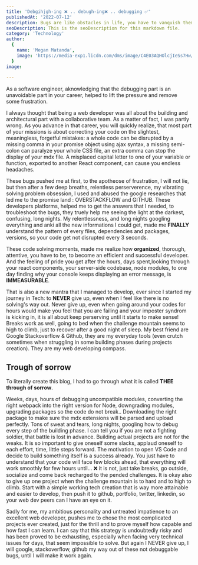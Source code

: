```yaml
---
title: 'Debgihjgh-ing ❌ .. debugh-ing❌ .. debugging ✅'
publishedAt: '2022-07-12'
description: Bugs are like obstacles in life, you have to vanquish them
seoDescription: This is the seoDescription for this markdown file.
category: 'Technology'
author:
  {
    name: 'Megan Matanda',
    image: 'https://media-exp1.licdn.com/dms/image/C4E03AQHOlcjIeSs7Hw/profile-displayphoto-shrink_200_200/0/1656079264419?e=1665014400&v=beta&t=iqNsDEnusO-SGUDunM-TC5ZJcMGGMq6Yn_xWwOVYXvE',
  }
image: 
  
--- 
```


As a software engineer, aknowledging that the debugging part is an unavoidable part in your career, helped to lift the pressure and remove some frustration.

I always thought that being a web developer was all about the building and architectural part with a collaborative team. As a matter of fact, I was partly wrong. As you advance in that career,  you will quickly realize, that most part of your missions is about correcting your code on the slightest, meaningless, forgetful mistakes: a whole code can be disrupted by a missing comma in your promise object using ajax syntax, a missing semi-colon can paralyze your whole CSS file, an extra comma can stop the display of your mdx file. A misplaced capital letter to one of your variable or function, exported to another React component, can cause you endless headaches.

These bugs pushed me at first, to the apotheose of frustration, I will not lie, but then after a few deep breaths, relentless perserverence, my vibrating solving problem obsession, I used and abused the google researches that led me  to the promise land : OVERSTACKFLOW and GITHUB. These developers platforms, helped me to get the answers that I needed, to troubleshoot the bugs, they truely help me seeing the light at the darkest, confusing, long nights. My relentlessness, and long nights googling everything and anki all the new informations I could get, made me **FINALLY** understand the pattern of every files, dependencies and packages, versions, so your code get not disrupted every 3 seconds.

These code solving moments, made me realize how **organized**, thorough, attentive, you have to be, to become an efficient and successful developer. And the feeling of pride you get after the hours, days spent,looking through your react components, your server-side codebase, node modules, to one day finding why your console keeps displaying an error message, is **IMMEASURABLE**.

That is also a new mantra that I managed to develop, ever since I started my journey in Tech: to **NEVER** give up, even when I feel like there is no solving's way out. Never give up, even when going around your codes for hours would make you feel that you are failing and your imposter syndrom is kicking in, it is all about keep perserving until it starts to make sense! Breaks work as well, going to bed when the challenge mountain seems to high to climb, just to recover after a good night of sleep. My best friend are Google Stackoverflow & Github, they are my everyday tools (even crutch sometimes when struggling in some building phases during projects creation). They are my web developing compass.

## Trough of sorrow

To literally create this blog, I had to go through what it is called **THEE through of sorrow**.

Weeks, days, hours of debugging uncompatible modules, converting the right webpack into the right version for Node, downgrading modules, upgrading packages so the code do not break.. Downloading the right package to make sure the mdx extensions will be parsed and upload perfectly. Tons of sweat and tears, long nights, googling how to debug every step of the building phase. I can tell you if you are not a fighting soldier, that battle is lost in advance. Building actual projects are not for the weaks. It is so important to give oneself some slacks, applaud oneself to each effort, time, little steps forward. The motivation to open VS Code and decide to build something itself is a success already. You just have to understand that your code will face few blocks ahead, that everything will work smoothly for few hours until... ❌ it is not, just take breaks, go outside, socialize and come back recharged to the pended challenges. It is okay also to give up one project when the challenge mountain is to hard and to high to climb. Start with a simple working tech creation that is way more attainable and easier to develop, then push it to github, portfolio, twitter, linkedin, so your web dev peers can I have an eye on it.

Sadly for me, my ambitious personality and untreated impatience to an excellent web developer, pushes me to chose the most complicated projects ever created, just for the thrill and to prove myself how capable and how fast I can learn. I can say that this strategy is undoubtedly risky and has been proved to be exhausting, especially when facing very technical issues for days, that seem impossible to solve. But again I NEVER give up, I will google, stackoverflow, github my way out of these not debuggable bugs, until I will make it work again.

